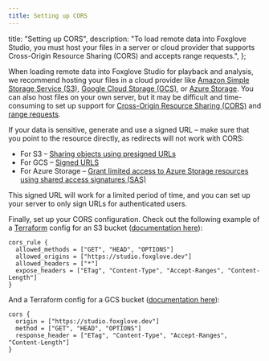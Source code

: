 ```yaml
---
title: Setting up CORS
---
```


  title: "Setting up CORS",
  description:
    "To load remote data into Foxglove Studio, you must host your files in a server or cloud provider that supports Cross-Origin Resource Sharing (CORS) and accepts range requests.",
};

When loading remote data into Foxglove Studio for playback and analysis, we recommend hosting your files in a cloud provider like [Amazon Simple Storage Service (S3)](https://aws.amazon.com/pm/serv-s3/), [Google Cloud Storage (GCS)](https://cloud.google.com/storage), or [Azure Storage](https://azure.microsoft.com/en-us/product-categories/storage/). You can also host files on your own server, but it may be difficult and time-consuming to set up support for [Cross-Origin Resource Sharing (CORS)](https://web.dev/cross-origin-resource-sharing/) and [range requests](https://developer.mozilla.org/en-US/docs/Web/HTTP/Range_requests).

If your data is sensitive, generate and use a signed URL – make sure that you point to the resource directly, as redirects will not work with CORS:

- For S3 – [Sharing objects using presigned URLs](https://docs.aws.amazon.com/AmazonS3/latest/userguide/ShareObjectPreSignedURL.html)
- For GCS – [Signed URLS](https://cloud.google.com/storage/docs/access-control/signed-urls)
- For Azure Storage – [Grant limited access to Azure Storage resources using shared access signatures (SAS)](https://docs.microsoft.com/en-us/azure/storage/common/storage-sas-overview)

This signed URL will work for a limited period of time, and you can set up your server to only sign URLs for authenticated users.

Finally, set up your CORS configuration. Check out the following example of a [Terraform](https://www.terraform.io/) config for an S3 bucket ([documentation here](https://registry.terraform.io/providers/hashicorp%20%20/aws/latest/docs/resources/s3_bucket_cors_configuration)):

```
cors_rule {
  allowed_methods = ["GET", "HEAD", "OPTIONS"]
  allowed_origins = ["https://studio.foxglove.dev"]
  allowed_headers = ["*"]
  expose_headers = ["ETag", "Content-Type", "Accept-Ranges", "Content-Length"]
}
```

And a Terraform config for a GCS bucket ([documentation here](https://registry.terraform.io/providers/hashicorp/google/latest/docs/resources/storage_bucket#cors)):

```
cors {
  origin = ["https://studio.foxglove.dev"]
  method = ["GET", "HEAD", "OPTIONS"]
  response_header = ["ETag", "Content-Type", "Accept-Ranges", "Content-Length"]
}
```
